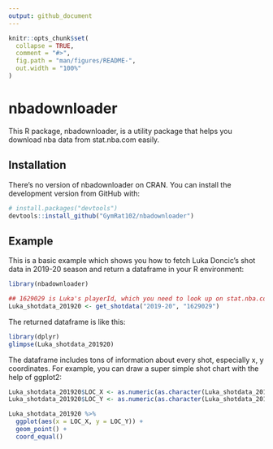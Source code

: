 ```yaml
---
output: github_document
---
```


<!-- README.md is generated from README.Rmd. Please edit that file -->

```r
knitr::opts_chunk$set(
  collapse = TRUE,
  comment = "#>",
  fig.path = "man/figures/README-",
  out.width = "100%"
)
```

# nbadownloader

<!-- badges: start -->
<!-- badges: end -->

This R package, nbadownloader, is a utility package that helps you download nba data from stat.nba.com easily. 

## Installation

There's no version of nbadownloader on CRAN. You can install the development version from GitHub with:

``` r
# install.packages("devtools")
devtools::install_github("GymRat102/nbadownloader")
```
## Example

This is a basic example which shows you how to fetch Luka Doncic's shot data in 2019-20 season and return a dataframe in your R environment:

``` r
library(nbadownloader)

## 1629029 is Luka's playerId, which you need to look up on stat.nba.com by your own at this stage.
Luka_shotdata_201920 <- get_shotdata("2019-20", "1629029") 
```

The returned dataframe is like this:

```r
library(dplyr)
glimpse(Luka_shotdata_201920)
```

The dataframe includes tons of information about every shot, especially x, y coordinates. For example, you can draw a super simple shot chart with the help of ggplot2:

```r
Luka_shotdata_201920$LOC_X <- as.numeric(as.character(Luka_shotdata_201920$LOC_X))
Luka_shotdata_201920$LOC_Y <- as.numeric(as.character(Luka_shotdata_201920$LOC_Y))

Luka_shotdata_201920 %>% 
  ggplot(aes(x = LOC_X, y = LOC_Y)) + 
  geom_point() +
  coord_equal()
```

